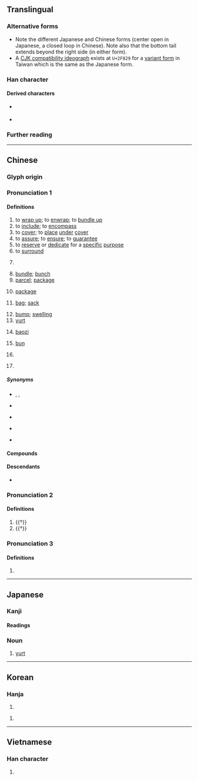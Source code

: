 {{character info}}
{{character info|0x2F829}}
==Translingual==
{{stroke order|strokes=5|type=cbw}}
{{ja-forms|包|包|包}}

===Alternative forms===
* Note the different Japanese and Chinese forms (center open {{l|mul|己}} in Japanese, a closed loop {{l|mul|巳}} in Chinese). Note also that the bottom tail extends beyond the right side (in either form).
* A [[w:CJK Compatibility Ideographs|CJK compatibility ideograph]] exists at <code>U+2F829</code> for a [[w:Variant Chinese character|variant form]] in Taiwan which is the same as the Japanese form.

===Han character===
{{Han char|rn=20|rad=勹|as=03|sn=5|four=27712|canj=PRU,PSU|ids=⿻勹巳(GHTKV),⿻勹己(J,<code>U+2F829</code>)}}

====Derived characters====
* {{l|mul|[[咆]], [[枹]], [[炮]], [[皰]], [[匏]], [[鞄]], [[鮑]], [[庖]], [[疱]]}} {{q|Contains {{lang|zh|包}} in all regions}}
* {{l|mul|sc=Jpan|[[抱]], [[泡]], [[砲]], [[胞]], [[𮮆]], [[飽]]}} {{q|Note: Contains {{lang|ja|包}} in Japanese and {{lang|zh|包}} in other regions}}

===Further reading===
{{Han ref|kx=0150.270|dkj=02506|dj=0340.020|hdz=10257.060|uh=5305}}
{{Han ref|uh=2F829}}

----

==Chinese==
{{zh-forms}}

===Glyph origin===
{{Han etym}}

===Pronunciation 1===
{{zh-pron
|m=bāo,er=y
|m-s=bao1
|dg=бо1
|c=baau1
|c-t=bau1,bau1*,bau1-4
|c-t_note=bau1 - verb; bau1* - “bread; bun”; bau1-4 - “bag; sack”
|g=bau1
|h=pfs=pâu;gd=bau1
|j=bau1
|mb=báu
|md=bău
|mn=pau/qz,xm,zz:pâu
|mn_note=pâu - surname
|mn-t=bao1
|w=1pau
|x=bau1
|mc=y
|oc=y
|ma=Zh-bāo.oga
|cat=v,n,cls,pn
}}

====Definitions====

{{zh-hanzi}}

# to [[wrap up]]; to [[enwrap]]; to [[bundle up]]
# to [[include]]; to [[encompass]]
# to [[cover]]; to [[place]] [[under]] [[cover]]
# to [[assure]]; to [[ensure]]; to [[guarantee]]
# to [[reserve]] or [[dedicate]] for a [[specific]] [[purpose]]
# to [[surround]]
# {{lb|zh|Malaysia|Singapore|slang}} {{zh-short|打包|to [[take away]] ([[food]])}}
# [[bundle]]; [[bunch]]
# [[parcel]]; [[package]]
# {{lb|zh|software}} [[package]]
#: {{zh-x|包管理器|'''package''' manager}}
# [[bag]]; [[sack]]
#: {{zh-x|書包|schoolbag; backpack}}
# [[bump]]; [[swelling]]
# [[yurt]]
# {{lb|zh|food}} [[baozi]]
#: {{zh-x|叉燒包|char siu bao}}
#: {{zh-x|小籠包|{{w|xiaolongbao}}}}
# {{lb|zh|food}} [[bun]] {{gloss|any small baked good}}
#: {{zh-x|麵包|bread}}
#: {{zh-x|漢堡包|hamburger}}
# {{zh-classifier|[[pack]]s or [[bag]]s}}
#: {{zh-x|一 包 薯片|a '''bag''' of potato chips}}
# {{surname|zh}}
#: {{zh-x|^包 ^拯|{{w|Bao Zheng|'''Bao''' Zheng}} (Chinese politician during the [[Song]] dynasty)}}

=====Synonyms=====
* {{s|to wrap up}} {{zh-l|纏繞}}, {{zh-l|裹}}, {{q|Min Nan}} {{zh-l|經纏}}
* {{s|to include}}
{{zh-syn-saurus|包括}}
* {{s|to assure}}
{{zh-syn-saurus|確保}}
* {{s|to reserve}} {{zh-l|專用}}
* {{s|to surround}}
{{zh-syn-saurus|環繞}}

====Compounds====
{{zh-der|包裹:package|包子:[[baozi]]|麵包:bread|書包:backpack|一手包攬|一手包辦|捆包:bale|一攬包收|上腰包|丟包術|倒包|倒包錢|做倒包|傘包|公事包|兼容并包|分包|刈包|利樂包|割包|包世臣|包伙|包元兒|包兒|包公|包公案|包准|包占|包取|包含|包商|包單|包囊|包圍|包圓兒|包場|包妓|包姆|包姆加登|包孕|包孕句|包客|包容|包山|包工|包工連鎖|包庇|包廂|包彈|包待制|包心菜|包打聽|包抄|包括|包拯|包探|包換|包攬|包攬詞訟|包攬閒事|包晶反應|包月|包析反應|包機|包檔|包浩斯|包涵|包涵兒|包漿|包焦尼|包爾德樂|包牙|包班制|包用|包皮|包票|包租|包種茶|包穀|包管|包籠|包米|包米棒子|包紮|包羅|包羅萬象|包羞忍恥|包背裝|包腳|包膜|包舉|包船|包茅|包荒|包莊|包莖|包葫蘆頭|包藏|包藏禍心|包融|包衣|包袱|包袱底兒|包裝|包裝水|包裝紙|包裝設計|包裹保險|包裹表決|包谷|包谷花|包賠|包身工|包車|包辦|包通|包遵彭|包金|包銀|包銷|包青天|包頭|包頭市|包頭的|包頭縣|包飯|包髻|包髻團衫|包龍圖|半包兒|卸包袱|叉燒包|受氣包|土包|土包子|壘包|外包|大包小包|大度包容|套包|如假包換|存包處|封包|小籠包|并包|彈包|心包絡|急救包|戲包袱|手提包|打包|打包票|承包|承包商|抖包|挑包策馬|捲包|掉包|掏腰包|提包|搠包兒|搭包|摟包兒|摟包兒匠|擣包|攮包|放包袱|敖包|旅行包|歸裡包堆|毛包|氈包|氣包子|沒包彈|沙包|洋包子|湯包|潑包婁|潛包禍謀|烤麵包機|無所不包|煙合包|煙袋荷包|燒包|申包胥|病包兒|發包|皮包|皮包骨|真空包裝|破包簍|破酥包|萬象包羅|空包彈|管包|粉湯包子|紅包|紅包場|紗包線|紙包|絞包針|絲包線|緊包程|總包寄遞|繡荷包|羅裙包土|老包|肉包子|肚包|背包|腰包|膽大包天|膿包|膿包貨|自掏腰包|航空包裹|色膽包天|茶包|草包|荷包|荷包蛋|菜包子|蒙古包|蒲包兒|藥包|衣包|褡包|調包|跟包|軟包裝|軟膿包|轉包|遞包袱|郵包|鋁箔包|錢包|鑲金包銀|門包|閻羅包老|隨身包|雙包|電子錢包|香包|香荷包|騷包|鬆蛋包|麵包樹|麵包車|麻包|黃包車|包字頭|月亮包|床包|小包|懶人包|雞包仔|石包城}}

====Descendants====
*{{desc|en|pau|bor=1}}

===Pronunciation 2===
{{zh-pron
|m=páo
|cat=n
}}

====Definitions====
{{zh-hanzi}}

# {{†}} {{zh-original|庖|[[kitchen]]}}
# {{†}} {{zh-original|匏|[[bottle gourd]]}}

===Pronunciation 3===
{{zh-pron
|m=fú
|cat=
}}

====Definitions====
{{zh-hanzi}}

# {{zh-only|包來}}

{{zh-cat|Bags|Foods|Elementary}}

----

==Japanese==

===Kanji===
{{ja-kanji|grade=4|rs=勹03}}

====Readings====
{{ja-readings
|goon=ひょう<へう
|kanon=ほう<はう
|kun=つつ-む, くる-む
|nanori=お, かね
}}

===Noun===
{{ja-noun|パオ}}

# [[yurt]]

----

==Korean==

===Hanja===
{{ko-hanja|싸다|쌀|포}}

# {{rfdef|ko|sort=勹03}}

{{ko-hanja|꾸러미|포}}

# {{rfdef|ko|sort=勹03}}

----

==Vietnamese==

===Han character===
{{vi-readings|reading=[[bao]]|rs=勹03}}

# {{rfdef|vi|sort=勹03}}